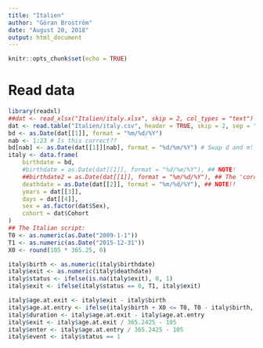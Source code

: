 ```yaml
---
title: "Italien"
author: "Göran Broström"
date: "August 20, 2018"
output: html_document
---
```


```r
knitr::opts_chunk$set(echo = TRUE)
```

# Read data

```r
library(readxl)
##dat <- read_xlsx("Italien/italy.xlsx", skip = 2, col_types = "text")
dat <- read.table("Italien/italy.csv", header = TRUE, skip = 2, sep = ";", stringsAsFactors = FALSE,na.strings = "")
bd <- as.Date(dat[[1]], format = "%m/%d/%Y")
nab <- 1:23 # Is this correct??
bd[nab] <- as.Date(dat[[1]][nab], format = "%d/%m/%Y") # Swap d and m!
italy <- data.frame(
    birthdate = bd,
    #birthdate = as.Date(dat[[1]], format = "%d/%m/%Y"), ## NOTE!
    ##birthdate2 = as.Date(dat[[1]], format = "%m/%d/%Y"), ## The 'correct' version?
    deathdate = as.Date(dat[[2]], format = "%m/%d/%Y"), ## NOTE!!
    years = dat[[3]],
    days = dat[[4]],
    sex = as.factor(dat$Sex),
    cohort = dat$Cohort
)
## The Italian script:
T0 <- as.numeric(as.Date("2009-1-1"))
T1 <- as.numeric(as.Date("2015-12-31"))
X0 <- round(105 * 365.25, 0)

italy$birth <- as.numeric(italy$birthdate)
italy$exit <- as.numeric(italy$deathdate)
italy$status <- ifelse(is.na(italy$exit), 0, 1)
italy$exit <- ifelse(italy$status == 0, T1, italy$exit)

italy$age.at.exit <- italy$exit - italy$birth
italy$age.at.entry <- ifelse(italy$birth + X0 <= T0, T0 - italy$birth, X0)
italy$duration <- italy$age.at.exit - italy$age.at.entry
italy$exit <- italy$age.at.exit / 365.2425 - 105
italy$enter <- italy$age.at.entry / 365.2425 - 105
italy$event <- italy$status == 1
```

